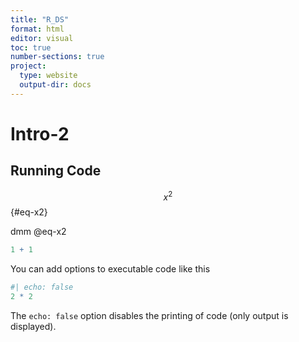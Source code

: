 ```yaml
---
title: "R_DS"
format: html
editor: visual
toc: true
number-sections: true
project:
  type: website
  output-dir: docs
---
```


# Intro-2

## Running Code

$$
x^2
$$ {#eq-x2}

dmm @eq-x2

```r
1 + 1
```

You can add options to executable code like this

```r
#| echo: false
2 * 2
```

The `echo: false` option disables the printing of code (only output is displayed).

